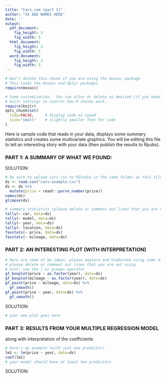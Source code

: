 ```yaml
---
title: "Cars.com (part 1)"
author: "XX ADD NAMES HERE"
date: ''
output:
  pdf_document:
    fig_height: 3
    fig_width: 5
  html_document:
    fig_height: 3
    fig_width: 5
  word_document:
    fig_height: 3
    fig_width: 5
---
```



```r
# Don't delete this chunk if you are using the mosaic package
# This loads the mosaic and dplyr packages
require(mosaic)
```

```r
# Some customization.  You can alter or delete as desired (if you know what you are doing).
# knitr settings to control how R chunks work.
require(knitr)
opts_chunk$set(
  tidy=FALSE,     # display code as typed
  size="small"    # slightly smaller font for code
)
```

Here is sample code that reads in your data, displays some summary statistics and creates some multivariate graphics.  You will be editing this file to tell an interesting story with your data (then publish the results to Rpubs).

### PART 1: A SUMMARY OF WHAT WE FOUND: 

SOLUTION:

```r
# be sure to upload cars.csv to RStudio in the same folder as this file
ds <- read.csv("cars-example.csv")
ds <- ds %>%
  mutate(price = readr::parse_number(price))
names(ds)
glimpse(ds)
```

```r
# summary statistics (please delete or comment out lines that you are not using)
tally(~ car, data=ds)
tally(~ model, data=ds)
tally(~ year, data=ds)
tally(~ location, data=ds)
favstats(~ price, data=ds)
favstats(~ mileage, data=ds)
```

### PART 2: AN INTERESTING PLOT (WITH INTERPRETATION)
```r
# here are some of my ideas: please explore and elaborate using some different plots
# please delete or comment out lines that you are not using
# hint: use the | or group= operator
gf_boxplot(price ~ as.factor(year), data=ds)
gf_boxplot(mileage ~ as.factor(year), data=ds)
gf_point(price ~ mileage, data=ds) %>%
  gf_smooth()
gf_point(price ~ year, data=ds) %>%
  gf_smooth()
```

SOLUTION:

```r
# your new plot goes here

```


### PART 3: RESULTS FROM YOUR MULTIPLE REGRESSION MODEL

along with interpretation of the coefficients

```r
# here's my example (with just one predictor)
lm1 <- lm(price ~ year, data=ds)
coef(lm1)
# your model should have at least two predictors
```

SOLUTION: 










